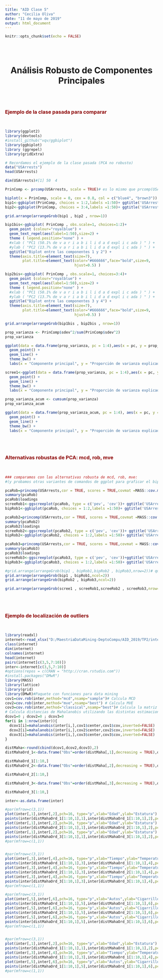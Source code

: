 ```yaml
---
title: "AID Clase 5"
author: "Cecilia Oliva"
date: "11 de mayo de 2019"
output: html_document
---
```


```r
knitr::opts_chunk$set(echo = FALSE)
```

<br>
<br>

<center> <h1>Análisis Robusto de Componentes Principales</h1> </center>

<br>
<br>

### <span style="color:darkred">Ejemplo de la clase pasada para comparar</span>
<br>
```r


library(ggplot2)
library(devtools)
#install_github("vqv/ggbiplot")
library(ggbiplot)
library (ggrepel)
library(gridExtra)

# Recordamos el ejemplo de la clase pasada (PCA no robusto)
data("USArrests") 
head(USArrests)

dim(USArrests)#[1] 50  4

PrinComp <- prcomp(USArrests, scale = TRUE)# es lo mismo que prcomp(USArrests,center=TRUE, scale = TRUE) 

biplot(x = PrinComp, scale = 0, cex = 0.8, col = c("blue4", "brown3"))
bip1<-ggbiplot(PrinComp, choices = 1:2,labels =1:50)+ ggtitle('USArrests - Biplot - comp: 1 y 2')
bip2<-ggbiplot(PrinComp, choices = 3:4,labels =1:50)+ ggtitle('USArrests - Biplot - comp: 3 y 4')

grid.arrange(arrangeGrob(bip1 , bip2 , nrow=1))

bip1bis<-ggbiplot( PrinComp , obs.scale=1, choices=1:2)+
  geom_point (colour="royalblue") +
  geom_text_repel(aes(label=1:50),size=2) +
  theme ( legend.position="none" ) +
  #xlab ( "PC1 (50.1% de v a r i a b i l i d a d expl i c ada ) " ) +
  #ylab ( "PC2 (13.7% de v a r i a b i l i d a d expl i c ada ) " ) +
  ggtitle("Biplot entre las componentes 1 y 2") +
  theme(axis.title=element_text(size=7),
        plot.title=element_text(color="#666666",face="bold",size=9,
                                hjust=0.5) )

bip2bis<-ggbiplot( PrinComp , obs.scale=1, choices=3:4)+
  geom_point (colour="royalblue") +
  geom_text_repel(aes(label=1:50),size=2) +
  theme ( legend.position="none" ) +
  #xlab ( "PC1 (50.1% de v a r i a b i l i d a d expl i c ada ) " ) +
  #ylab ( "PC2 (13.7% de v a r i a b i l i d a d expl i c ada ) " ) +
  ggtitle("Biplot entre las componentes 3 y 4") +
  theme(axis.title=element_text(size=7),
        plot.title=element_text(color="#666666",face="bold",size=9,
                                hjust=0.5) )

grid.arrange(arrangeGrob(bip1bis , bip2bis , nrow=1))

prop_varianza <- PrinComp$sdev^2/sum(PrinComp$sdev^2) 
prop_varianza

ggplot(data = data.frame(prop_varianza, pc = 1:4),aes(x = pc, y = prop_varianza)) + 
  geom_point() + 
  geom_line() +
  theme_bw() + 
  labs(x = "Componente principal", y = "Proporción de varianza explicada")

scree1<-ggplot(data = data.frame(prop_varianza, pc = 1:4),aes(x = pc, y = prop_varianza)) + 
  geom_point() + 
  geom_line() +
  theme_bw() + 
  labs(x = "Componente principal", y = "Proporción de varianza explicada")

prop_varianza_acum <- cumsum(prop_varianza) 
prop_varianza_acum

ggplot(data = data.frame(prop_varianza_acum, pc = 1:4), aes(x = pc, y = prop_varianza_acum, group = 1)) + 
  geom_point() + 
  geom_line() + 
  theme_bw() + 
  labs(x = "Componente principal", y = "Proporción de varianza explicada acumulada")
```

<br>
<br>

### <span style="color:darkred">Alternativas robustas de PCA: mcd, rob, mve</span>
<br>
```r

### comparamos con las alternativas robusta de mcd, rob, mve:
#(y probamos otras variantes de comandos de ggplot para graficar el biplot y el screeplot)

pcaRob=princomp(USArrests,cor = TRUE, scores = TRUE,covmat =MASS::cov.mcd(USArrests))
summary(pcaRob)
pcaRob$loadings
screeRob1<-ggscreeplot(pcaRob, type = c('pev', 'cev'))+ ggtitle('USArrests - Gráfico de Sedimentación Robusto: mcd') 
bipRob1<-ggbiplot(pcaRob, choices = 1:2,labels =1:50)+ ggtitle('USArrests - Biplot robusto: mcd - comp: 1 y 2')

pcaRob2=princomp(USArrests,cor = TRUE, scores = TRUE,covmat =MASS::cov.rob(USArrests))
summary(pcaRob2)
pcaRob2$loadings
screeRob2<-ggscreeplot(pcaRob2, type = c('pev', 'cev'))+ ggtitle('USArrests - Gráfico de Sedimentación Robusto con MASS') 
bipRob2<-ggbiplot(pcaRob2, choices = 1:2,labels =1:50)+ ggtitle('USArrests - Biplot robusto MASS comp: 1 y 2')

pcaRob3=princomp(USArrests,cor = TRUE, scores = TRUE,covmat = MASS::cov.mve(USArrests)) 
summary(pcaRob3) 
pcaRob3$loadings
screeRob3<-ggscreeplot(pcaRob3, type = c('pev', 'cev'))+ggtitle('USArrests - Gráfico de Sedimentación Robusto: mve') 
bipRob3<-ggbiplot(pcaRob3, choices = 1:2,labels =1:50)+ ggtitle('USArrests - Biplot robusto: mve - comp: 1 y 2')

#grid.arrange(arrangeGrob(bip1 , bipRob1,bipRob2 , bipRob3,nrow=2))# queda feo
grid.arrange(arrangeGrob(bip1 , bipRob1,ncol=2))
grid.arrange(arrangeGrob(bipRob2 , bipRob3,ncol=2))

grid.arrange(arrangeGrob(scree1 , screeRob1,screeRob2 , screeRob3,nrow=2))

```

<br>
<br>

### <span style="color:darkred">Ejemplo de localización de outliers</span>
<br>
```r
library(readxl)
internet<-read_xlsx("D:/MaestriaDataMining-DeptoCompu/AID_2019/TP2/internet.xlsx")
class(internet)
dim(internet)
colnames(internet)
head(internet)
pairs(internet[c(3,5,7:10)])
inter<-internet[c(3,5,7:10)]
#options(repos = c(CRAN = "http://cran.rstudio.com"))
#install.packages("DMwR")
library(MASS)
library(lattice)
library(grid)
library(DMwR)#Paquete con funciones para data mining
cov1=cov.rob(inter,method="mcd",nsamp="sample")# Calcula MCD
cov2=cov.rob(inter,method="mve",nsamp="best") # Calcula MVE
cov3=cov.rob(inter,method="classical",nsamp="best")# Calcula la matriz de covarianzas clásica
# Calcula distancias de Mahalanobis utilizando las distintas estimaciones de la matriz de covarianzas
dcov1=0 ; dcov2=0 ; dcov3=0
for(i in 1:nrow(inter)){
  dcov1[i]=mahalanobis(inter[i,],cov1$center,cov1$cov,inverted=FALSE)
  dcov2[i]=mahalanobis(inter[i,],cov2$center,cov2$cov,inverted=FALSE)
  dcov3[i]=mahalanobis(inter[i,],cov3$center,cov3$cov,inverted=FALSE)
}

distMaha<-round(cbind(dcov1,dcov2,dcov3),2)
distMahaOrd_1<-data.frame("Obs"=order(distMaha[,1],decreasing = TRUE),distMaha[order(distMaha[,1],decreasing = TRUE),])

distMahaOrd_1[1:10,]
distMahaOrd_2<-data.frame("Obs"=order(distMaha[,2],decreasing = TRUE),distMaha[order(distMaha[,2],decreasing = TRUE),])

distMahaOrd_2[1:10,]

distMahaOrd_3<-data.frame("Obs"=order(distMaha[,3],decreasing = TRUE),distMaha[order(distMaha[,3],decreasing = TRUE),])

distMahaOrd_3[1:10,]

inter<-as.data.frame(inter)

#par(mfrow=c(3,1))
plot(inter[,1],inter[,2],pch=16, type="p",xlab="Edad",ylab="Estatura")
points(inter[distMahaOrd_1[1:10,1],1],inter[distMahaOrd_1[1:10,1],2],pch=16,col=2)
plot(inter[,1],inter[,2],pch=16, type="p",xlab="Edad",ylab="Estatura")
points(inter[distMahaOrd_2[1:10,1],1],inter[distMahaOrd_2[1:10,1],2],pch=16,col=3)
plot(inter[,1],inter[,2],pch=16, type="p",xlab="Edad",ylab="Estatura")
points(inter[distMahaOrd_3[1:10,1],1],inter[distMahaOrd_3[1:10,1],2],pch=16,col=5)
#par(mfrow=c(1,1))


#par(mfrow=c(3,1))
plot(inter[,3],inter[,4],pch=16, type="p",xlab="Tiempo",ylab="Temperatura")
points(inter[distMahaOrd_1[1:10,1],3],inter[distMahaOrd_1[1:10,1],4],pch=16,col=2)
plot(inter[,3],inter[,4],pch=16, type="p",xlab="Tiempo",ylab="Temperatura")
points(inter[distMahaOrd_2[1:10,1],3],inter[distMahaOrd_2[1:10,1],4],pch=16,col=3)
plot(inter[,3],inter[,4],pch=16, type="p",xlab="Tiempo",ylab="Temperatura")
points(inter[distMahaOrd_3[1:10,1],3],inter[distMahaOrd_3[1:10,1],4],pch=16,col=5)
#par(mfrow=c(1,1))

#par(mfrow=c(3,1))
plot(inter[,5],inter[,6],pch=16, type="p",xlab="Autos",ylab="Cigarrillos")
points(inter[distMahaOrd_1[1:10,1],5],inter[distMahaOrd_1[1:10,1],6],pch=16,col=2)
plot(inter[,5],inter[,6],pch=16, type="p",xlab="Autos",ylab="Cigarrillos")
points(inter[distMahaOrd_2[1:10,1],5],inter[distMahaOrd_2[1:10,1],6],pch=16,col=3)
plot(inter[,5],inter[,6],pch=16, type="p",xlab="Autos",ylab="Cigarrillos")
points(inter[distMahaOrd_3[1:10,1],5],inter[distMahaOrd_3[1:10,1],6],pch=16,col=5)
#par(mfrow=c(1,1))


#par(mfrow=c(3,1))
plot(inter[,1],inter[,2],pch=16, type="p",xlab="Edad",ylab="Estatura")
points(inter[distMahaOrd_1[1:10,1],1],inter[distMahaOrd_1[1:10,1],2],pch=16,col=rainbow(10))
plot(inter[,3],inter[,4],pch=16, type="p",xlab="Tiempo",ylab="Temperatura")
points(inter[distMahaOrd_1[1:10,1],3],inter[distMahaOrd_1[1:10,1],4],pch=16,col=rainbow(10))
plot(inter[,5],inter[,6],pch=16, type="p",xlab="Autos",ylab="Cigarrillos")
points(inter[distMahaOrd_1[1:10,1],5],inter[distMahaOrd_1[1:10,1],6],pch=16,col=rainbow(10))
#par(mfrow=c(1,1))

```